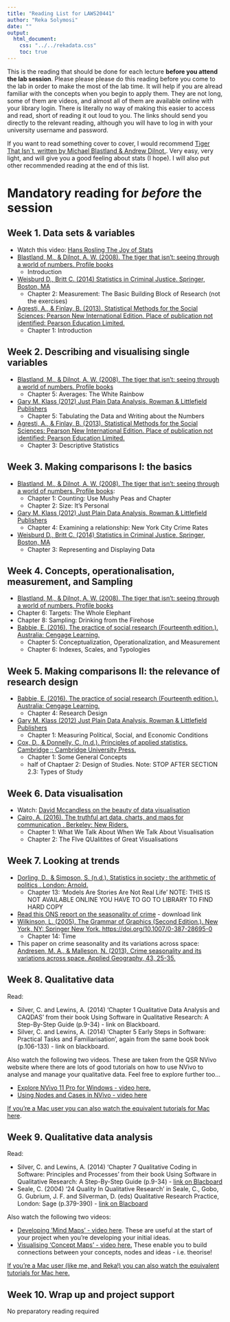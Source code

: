 ```yaml
---
title: "Reading List for LAWS20441"
author: "Reka Solymosi"
date: ""
output:
  html_document:
    css: "../../rekadata.css"
    toc: true
---
```


This is the reading that should be done for each lecture **before you attend the lab session**. Please please please do this reading before you come to the lab in order to make the most of the lab time. It will help if you are alread familiar with the concepts when you begin to apply them. They are not long, some of them are videos, and almost all of them are available online with your library login. There is literally no way of making this easier to access and read, short of reading it out loud to you. The links should send you directly to the relevant reading, although you will have to log in with your university username and password. 


If you want to read something cover to cover, I would recommend [Tiger That Isn`t, written by Michael Blastland & Andrew Dilnot.](https://www.dawsonera.com/abstract/9781847650795). Very easy, very light, and will give you a good feeling about stats (I hope). I will also put other recommended reading at the end of this list. 


# Mandatory reading for *before* the session


## Week 1. Data sets & variables
	
- Watch this video: [Hans Rosling The Joy of Stats](http://www.gapminder.org/videos/the-joy-of-stats/)
- [Blastland, M., & Dilnot, A. W. (2008). The tiger that isn't: seeing through a world of numbers. Profile books](https://www.librarysearch.manchester.ac.uk/discovery/fulldisplay?docid=proquest1536009109&context=PC&vid=44MAN_INST:MU_NUI&search_scope=MyInst_and_CI&tab=Everything&lang=en)
  + Introduction
- [Weisburd D., Britt C. (2014)  Statistics in Criminal Justice. Springer, Boston, MA](https://link.springer.com/chapter/10.1007/978-1-4614-9170-5_2) 
  + Chapter 2: Measurement: The Basic Building Block of Research (not the exercises)
- [Agresti, A., & Finlay, B. (2013). Statistical Methods for the Social Sciences: Pearson New International Edition. Place of publication not identified: Pearson Education Limited.](https://www.librarysearch.manchester.ac.uk/discovery/fulldisplay?docid=alma992975763714001631&context=L&vid=44MAN_INST:MU_NUI&search_scope=MyInst_and_CI&tab=Everything&lang=en)
  + Chapter 1: Introduction



## Week 2. Describing and visualising single variables

- [Blastland, M., & Dilnot, A. W. (2008). The tiger that isn't: seeing through a world of numbers. Profile books](https://www.librarysearch.manchester.ac.uk/discovery/fulldisplay?docid=proquest1536009109&context=PC&vid=44MAN_INST:MU_NUI&search_scope=MyInst_and_CI&tab=Everything&lang=en)
  + Chapter 5: Averages: The White Rainbow
- [Gary M. Klass (2012) Just Plain Data Analysis. Rowman & Littlefield Publishers](https://www.librarysearch.manchester.ac.uk/discovery/fulldisplay?docid=alma9959928450001631&context=L&vid=44MAN_INST:MU_NUI&search_scope=MyInst_and_CI&tab=Everything&lang=en)
  + Chapter 5: Tabulating the Data and Writing about the Numbers
- [Agresti, A., & Finlay, B. (2013). Statistical Methods for the Social Sciences: Pearson New International Edition. Place of publication not identified: Pearson Education Limited.](https://www.librarysearch.manchester.ac.uk/discovery/fulldisplay?docid=alma992975763714001631&context=L&vid=44MAN_INST:MU_NUI&search_scope=MyInst_and_CI&tab=Everything&lang=en)
  + Chapter 3: Descriptive Statistics

## Week 3. Making comparisons I: the basics

- [Blastland, M., & Dilnot, A. W. (2008). The tiger that isn't: seeing through a world of numbers. Profile books](https://www.librarysearch.manchester.ac.uk/discovery/fulldisplay?docid=proquest1536009109&context=PC&vid=44MAN_INST:MU_NUI&search_scope=MyInst_and_CI&tab=Everything&lang=en): 
  + Chapter 1: Counting: Use Mushy Peas and Chapter 
  + Chapter 2: Size: It's Personal
- [Gary M. Klass (2012) Just Plain Data Analysis. Rowman & Littlefield Publishers](https://www.librarysearch.manchester.ac.uk/discovery/fulldisplay?docid=alma9959928450001631&context=L&vid=44MAN_INST:MU_NUI&search_scope=MyInst_and_CI&tab=Everything&lang=en)
  + Chapter 4: Examining a relationship: New York City Crime Rates
- [Weisburd D., Britt C. (2014)  Statistics in Criminal Justice. Springer, Boston, MA](https://link.springer.com/chapter/10.1007/978-1-4614-9170-5_2) 
  + Chapter 3: Representing and Displaying Data


## Week 4. Concepts, operationalisation, measurement, and Sampling

- [Blastland, M., & Dilnot, A. W. (2008). The tiger that isn't: seeing through a world of numbers. Profile books](https://www.librarysearch.manchester.ac.uk/discovery/fulldisplay?docid=proquest1536009109&context=PC&vid=44MAN_INST:MU_NUI&search_scope=MyInst_and_CI&tab=Everything&lang=en)
 + Chapter 6: Targets: The Whole Elephant
 + Chapter 8: Sampling: Drinking from the Firehose
- [Babbie, E. (2016). The practice of social research (Fourteenth edition.). Australia: Cengage Learning.](https://www.librarysearch.manchester.ac.uk/discovery/fulldisplay?docid=alma992975996319901631&context=L&vid=44MAN_INST:MU_NUI&search_scope=MyInst_and_CI&isFrbr=true&tab=Everything&lang=en)
  + Chapter 5: Conceptualization, Operationalization, and Measurement
  + Chapter 6: Indexes, Scales, and Typologies

## Week 5. Making comparisons II: the relevance of research design

- [Babbie, E. (2016). The practice of social research (Fourteenth edition.). Australia: Cengage Learning.](https://www.librarysearch.manchester.ac.uk/discovery/fulldisplay?docid=alma992975996319901631&context=L&vid=44MAN_INST:MU_NUI&search_scope=MyInst_and_CI&isFrbr=true&tab=Everything&lang=en)
  + Chapter 4: Research Design
- [Gary M. Klass (2012) Just Plain Data Analysis. Rowman & Littlefield Publishers](https://www.librarysearch.manchester.ac.uk/discovery/fulldisplay?docid=alma9959928450001631&context=L&vid=44MAN_INST:MU_NUI&search_scope=MyInst_and_CI&tab=Everything&lang=en)
  + Chapter 1: Measuring Political, Social, and Economic Conditions
- [Cox, D., & Donnelly, C. (n.d.). Principles of applied statistics. Cambridge ;: Cambridge University Press.](https://www.librarysearch.manchester.ac.uk/discovery/fulldisplay?docid=alma9957439210001631&context=L&vid=44MAN_INST:MU_NUI&search_scope=MyInst_and_CI&tab=Everything&lang=en)
  + Chapter 1: Some General Concepts
  + half of Chaptaer 2: Design of Studies. Note: STOP AFTER SECTION 2.3: Types of Study 
  

## Week 6. Data visualisation
- Watch: [David Mccandless on the beauty of data visualisation](https://www.ted.com/talks/david_mccandless_the_beauty_of_data_visualization) 
- [Cairo, A. (2016). The truthful art data, charts, and maps for communication . Berkeley: New Riders.](https://www.librarysearch.manchester.ac.uk/discovery/fulldisplay?docid=alma992975992516101631&context=L&vid=44MAN_INST:MU_NUI&search_scope=MyInst_and_CI&tab=Everything&lang=en)
  + Chapter 1: What We Talk About When We Talk About Visualisation
  + Chapter 2: The FIve QUalitites of Great Visualisations

## Week 7. Looking at trends

- [Dorling, D., & Simpson, S. (n.d.). Statistics in society : the arithmetic of politics . London: Arnold.](https://www.librarysearch.manchester.ac.uk/discovery/fulldisplay?docid=alma9913496214401631&context=L&vid=44MAN_INST:MU_NUI&search_scope=MyInst_and_CI&tab=Everything&lang=en)
  + Chapter 13: 'Models Are Stories Are Not Real Life' NOTE: THIS IS NOT AVAILABLE ONLINE YOU HAVE TO GO TO LIBRARY TO FIND HARD COPY
- [Read this ONS report on the seasonality of crime](www.ons.gov.uk/ons/guide-method/method-quality/specific/crime-statistics-methodology/methodological-note--seasonality-of-property-crime.pdf) - download link
- [Wilkinson, L. (2005). The Grammar of Graphics (Second Edition.). New York, NY: Springer New York. https://doi.org/10.1007/0-387-28695-0](https://link-springer-com.manchester.idm.oclc.org/chapter/10.1007/0-387-28695-0_14)
  + Chapter 14: Time 
- This paper on crime seasonality and its variations across space: [Andresen, M. A., & Malleson, N. (2013). Crime seasonality and its variations across space. Applied Geography, 43, 25-35.](http://www.sciencedirect.com/science/article/pii/S0143622813001410)

## Week 8. Qualitative data

Read:

- Silver, C. and Lewins, A. (2014) 'Chapter 1 Qualitative Data Analysis and CAQDAS' from their book Using Software in Qualitative Research: A Step-By-Step Guide (p.9-34) - link on Blackboard.
- Silver, C. and Lewins, A. (2014) 'Chapter 5 Early Steps in Software: Practical Tasks and Familiarisation', again from the same book book (p.106-133) - link on blackboard.

Also watch the following two videos. These are taken from the QSR NVivo website where there are lots of good tutorials on how to use NVivo to analyse and manage your qualitative data. Feel free to explore further too...

 - [Explore NVivo 11 Pro for Windows - video here.](https://www.youtube.com/watch?v=S7Z8izUiQjA&index=2&list=PLNjHMRgHS4Fcx3NfpKsaqXuGdcxI9y-Qa)
- [Using Nodes and Cases in NVivo - video here](https://www.youtube.com/watch?v=l5dJOKkJZxs&index=4&list=PLNjHMRgHS4Fcx3NfpKsaqXuGdcxI9y-Qa)

[If you're a Mac user  you can also watch the equivalent tutorials for Mac here](https://www.youtube.com/playlist?list=PLNjHMRgHS4FfTN-GoztTaPLshavAb0NxR).

## Week 9. Qualitative data analysis

Read: 

- Silver, C. and Lewins, A. (2014) 'Chapter 7 Qualitative Coding in Software: Principles and Processes' from their book Using Software in Qualitative Research: A Step-By-Step Guide (p.9-34) - [link on Blacboard](https://online.manchester.ac.uk/bbcswebdav/pid-6513809-dt-content-rid-26831733_1/xid-26831733_1)
- Seale, C. (2004) '24 Quality In Qualitative Research' in Seale, C., Gobo, G. Gubrium, J. F. and Silverman, D. (eds) Qualitative Research Practice, London: Sage (p.379-390) - [link on Blacboard](https://online.manchester.ac.uk/bbcswebdav/pid-6513809-dt-content-rid-26831736_1/xid-26831736_1)


Also watch the following two videos: 

- [Developing 'Mind Maps' - video here](https://www.youtube.com/watch?v=OZy1sgKQ4KY&list=PLNjHMRgHS4Fcx3NfpKsaqXuGdcxI9y-Qa&index=7). These are useful at the start of your project when you're developing your initial ideas.
- [Visualising 'Concept Maps' - video here.](https://www.youtube.com/watch?v=3R5gZKdOJD4&list=PLNjHMRgHS4Fcx3NfpKsaqXuGdcxI9y-Qa&index=8) These enable you to build connections between your concepts, nodes and ideas - i.e. theorise!

[If you're a Mac user (like me, and Reka!) you can also watch the equivalent tutorials for Mac here.](https://www.youtube.com/playlist?list=PLNjHMRgHS4FfTN-GoztTaPLshavAb0NxR)

## Week 10. Wrap up and project support

No preparatory reading required




